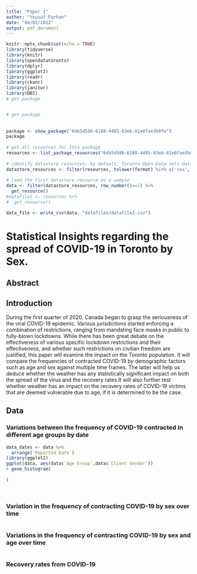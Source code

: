 ```yaml
---
title: "Paper 1"
author: "Yousuf Farhan"
date: "04/02/2022"
output: pdf_document
---
```


```r
knitr::opts_chunk$set(echo = TRUE)
library(tidyverse)
library(knitr)
library(opendatatoronto)
library(dplyr)
library(ggplot2)
library(readr)
library(ckanr)
library(janitor)
library(DBI)
# get package


# get package
	
	
package <- show_package("64b54586-6180-4485-83eb-81e8fae3b8fe")
package
 
# get all resources for this package
resources <- list_package_resources("64b54586-6180-4485-83eb-81e8fae3b8fe")
 
# identify datastore resources; by default, Toronto Open Data sets datastore resource format to CSV for non-geospatial and GeoJSON for geospatial resources
datastore_resources <- filter(resources, tolower(format) %in% c('csv', 'geojson'))
 
# load the first datastore resource as a sample
data <- filter(datastore_resources, row_number()==1) %>% 
  get_resource()
#datafile1 <- resources %>%
#  get_resource()

data_file <- write_csv(data, "datafiles/datafile1.csv")
```

# Statistical Insights regarding the spread of COVID-19 in Toronto by Sex.

## Abstract

## Introduction

During the first quarter of 2020, Canada began to grasp the seriousness of the viral COVID-19 epidemic. Various jurisdictions started enforcing a combination of restrictions, ranging from mandating face masks in public to fully-blown lockdowns. While there has been great debate on the effectiveness of various specific lockdown restrictions and their effectiveness, and whether such restrictions on civilian freedom are justified, this paper will examine the impact on the Toronto population. It will compare the frequencies of contracted COVID-19 by demographic factors such as age and sex against multiple time frames. The latter will help us deduce whether the weather has any statistically significant impact on both the spread of the virus and the recovery rates.It will also further test whether weather has an impact on the recovery rates of COVID-19 victims that are deemed vulnerable due to age, if it is determined to be the case.

## Data

### Variations between the frequency of COVID-19 contracted in different age groups by date

```r
data_dates <- data %>%
  arrange(`Reported Date`)
library(ggplot2)
ggplot(data, aes(data$`Age Group`,data$`Client Gender`))
+ geom_histogram(
  
)
              
      
```

### Variation in the frequency of contracting COVID-19 by sex over time

```r



```

### Variations in the frequency of contracting COVID-19 by sex and age over time

```r


```

### Recovery rates from COVID-19
